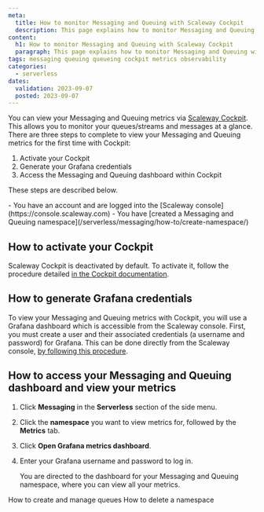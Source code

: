```yaml
---
meta:
  title: How to monitor Messaging and Queuing with Scaleway Cockpit
  description: This page explains how to monitor Messaging and Queuing with Scaleway Cockpit
content:
  h1: How to monitor Messaging and Queuing with Scaleway Cockpit
  paragraph: This page explains how to monitor Messaging and Queuing with Scaleway Cockpit
tags: messaging queuing queueing cockpit metrics observability 
categories:
  - serverless 
dates:
  validation: 2023-09-07
  posted: 2023-09-07
---
```


You can view your Messaging and Queuing metrics via [Scaleway Cockpit](/observability/cockpit/quickstart/). This allows you to monitor your queues/streams and messages at a glance. There are three steps to complete to view your Messaging and Queuing metrics for the first time with Cockpit:

1. Activate your Cockpit
2. Generate your Grafana credentials
3. Access the Messaging and Queuing dashboard within Cockpit

These steps are described below.

<Macro id="iam-requirements" />
 
<Message type="requirement">
  - You have an account and are logged into the [Scaleway console](https://console.scaleway.com) 
  - You have [created a Messaging and Queuing namespace](/serverless/messaging/how-to/create-namespace/)
</Message>

## How to activate your Cockpit

Scaleway Cockpit is deactivated by default. To activate it, follow the procedure detailed [in the Cockpit documentation](/observability/cockpit/how-to/activate-cockpit/).

## How to generate Grafana credentials

To view your Messaging and Queuing metrics with Cockpit, you will use a Grafana dashboard which is accessible from the Scaleway console. First, you must create a user and their associated credentials (a username and password) for Grafana. This can be done directly from the Scaleway console, [by following this procedure](/observability/cockpit/how-to/retrieve-grafana-credentials/).

## How to access your Messaging and Queuing dashboard and view your metrics

1. Click **Messaging** in the **Serverless** section of the side menu.

2. Click the **namespace** you want to view metrics for, followed by the **Metrics** tab.

3. Click **Open Grafana metrics dashboard**.

4. Enter your Grafana username and password to log in.

    You are directed to the dashboard for your Messaging and Queuing namespace, where you can view all your metrics.

    <Lightbox src="scaleway-messaging-cockpit1.webp" alt="" />
    <Lightbox src="scaleway-messaging-cockpit2.webp" alt="" />

<Navigation title="See Also">
  <PreviousButton to="/serverless/messaging/how-to/create-manage-queues/">How to create and manage queues</PreviousButton>
  <NextButton to="/serverless/messaging/how-to/delete-namespace/">How to delete a namespace</NextButton>
</Navigation>
